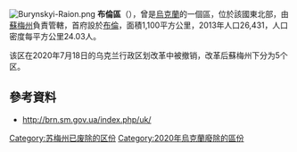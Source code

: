 [[Image:Burynskyi-Raion.png|thumb]]
'''布倫區'''（{{lang-uk|Буринський район}}），曾是[[烏克蘭|烏克蘭]]的一個區，位於該國東北部，由[[蘇梅州|蘇梅州]]負責管轄，首府設於[[布倫_(烏克蘭)|布倫]]，面積1,100平方公里，2013年人口26,431，人口密度每平方公里24.03人。

该区在2020年7月18日的乌克兰行政区划改革中被撤销，改革后蘇梅州下分为5个区。

==參考資料==
* http://brn.sm.gov.ua/index.php/uk/ {{Wayback|url=http://brn.sm.gov.ua/index.php/uk/ |date=20140113095919 }}

{{Sumy-geo-stub}}

{{DEFAULTSORT:Буринський район}}
[[Category:苏梅州已废除的区份|Category:苏梅州已废除的区份]]
[[Category:2020年烏克蘭廢除的區份|Category:2020年烏克蘭廢除的區份]]